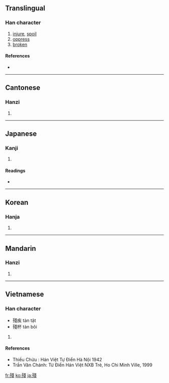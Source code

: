 {{also|残}}
==Translingual==

===Han character===
{{Han char|rn=78|rad=歹|as=08|sn=12|four=1325<sub>3</sub>|canj=一弓戈戈 (MNII)}}

# [[injure]], [[spoil]]
# [[oppress]]
# [[broken]]

====References====
* {{Han ref|kx=0581.370|dkj=16506|dj=0974.060|hdz=21389.040|uh=6B98|ud=27544|bh=B4DD|bd=46301}}

----

==Cantonese==

===Hanzi===
{{yue-hanzi|jyut=|y=chaan4, chaan1}}

# {{defn|Cantonese}}

----

==Japanese==

===Kanji===
{{ja-kanji|grade=|rs=歹08}}

# {{defn|Japanese}}

====Readings====
* {{ja-readings|on=[[ざん]] (zan), [[さん]] (san)|kun=[[のこる]] (nokoru)}}

----

==Korean==

===Hanja===
{{ko-hanja|hangeul=[[잔]]|eumhun=|rv=jan|mr=chan|y=can}}

# {{defn|Korean}}

----

==Mandarin==

===Hanzi===
{{cmn-hanzi|sim=残|pin=[[cán]] ([[can2]])|wg=ts'an<sup>2</sup>}}

# {{defn|Mandarin}}

----

==Vietnamese==

===Han character===
{{vi-hantu|[[tàn]]}}
* 殘疾 tàn tật
* 殘杯 tàn bôi

# {{defn|Vietnamese}}

====References====
* Thiều Chửu : Hán Việt Tự Điển  Hà Nội 1942
* Trần Văn Chánh: Từ Điển Hán Việt NXB Trẻ, Ho Chi Minh Ville, 1999

[[fr:殘]]
[[ko:殘]]
[[ja:殘]]